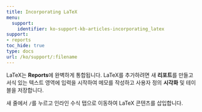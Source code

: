 ---
title: Incorporating LaTeX
menu:
  support:
    identifier: ko-support-kb-articles-incorporating_latex
support:
- reports
toc_hide: true
type: docs
url: /ko/support/:filename
---

LaTeX는 **Reports**에 완벽하게 통합됩니다. LaTeX를 추가하려면 새 **리포트**를 만들고 서식 있는 텍스트 영역에 입력을 시작하여 메모를 작성하고 사용자 정의 **시각화** 및 테이블을 저장합니다.

새 줄에서 `/`를 누르고 인라인 수식 탭으로 이동하여 LaTeX 콘텐츠를 삽입합니다.
